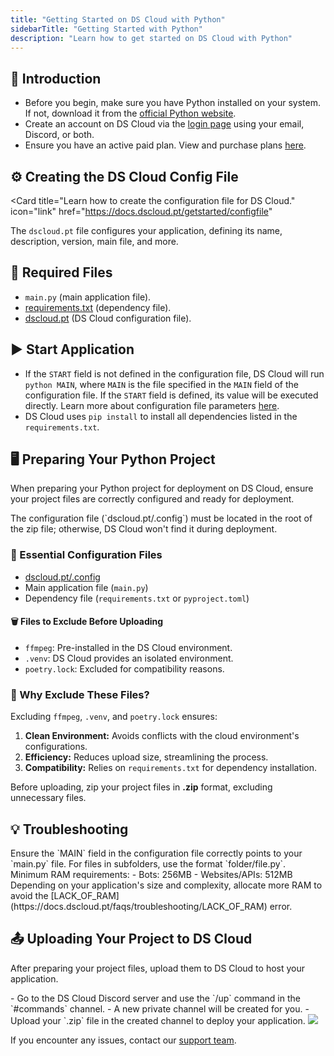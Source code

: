 ```yaml
---
title: "Getting Started on DS Cloud with Python"
sidebarTitle: "Getting Started with Python"
description: "Learn how to get started on DS Cloud with Python"
---
```


## 🚀 Introduction

- Before you begin, make sure you have Python installed on your system. If not, download it from the [official Python website](https://www.python.org/).
- Create an account on DS Cloud via the [login page](https://dscloud.pt/login.html) using your email, Discord, or both.
- Ensure you have an active paid plan. View and purchase plans [here](https://dscloud.pt/plans).

## ⚙️ Creating the DS Cloud Config File

<Card
title="Learn how to create the configuration file for DS Cloud."
icon="link"
href="https://docs.dscloud.pt/getstarted/configfile"
>
  The `dscloud.pt` file configures your application, defining its name, description, version, main file, and more.
</Card>

## 📄 Required Files

- `main.py` (main application file).
- [requirements.txt](./how-to-create-your-requirements) (dependency file).
- [dscloud.pt](/getstarted/configfile) (DS Cloud configuration file).

## ▶️ Start Application

- If the `START` field is not defined in the configuration file, DS Cloud will run `python MAIN`, where `MAIN` is the file specified in the `MAIN` field of the configuration file. If the `START` field is defined, its value will be executed directly. Learn more about configuration file parameters [here](https://docs.dscloud.pt/getstarted/configfile#configuration-parameters).
- DS Cloud uses `pip install` to install all dependencies listed in the `requirements.txt`.

## 🖥️ Preparing Your Python Project

When preparing your Python project for deployment on DS Cloud, ensure your project files are correctly configured and ready for deployment.

<Warning>
  The configuration file (`dscloud.pt/.config`) must be located in the root of the zip file; otherwise, DS Cloud won't find it during deployment.
</Warning>

### 📁 Essential Configuration Files

- [dscloud.pt/.config](/getstarted/configfile)
- Main application file (`main.py`)
- Dependency file (`requirements.txt` or `pyproject.toml`)

#### 🗑️ Files to Exclude Before Uploading

- `ffmpeg`: Pre-installed in the DS Cloud environment.
- `.venv`: DS Cloud provides an isolated environment.
- `poetry.lock`: Excluded for compatibility reasons.

### 🤔 Why Exclude These Files?

Excluding `ffmpeg`, `.venv`, and `poetry.lock` ensures:

1. **Clean Environment:** Avoids conflicts with the cloud environment's configurations.
2. **Efficiency:** Reduces upload size, streamlining the process.
3. **Compatibility:** Relies on `requirements.txt` for dependency installation.

Before uploading, zip your project files in **.zip** format, excluding unnecessary files.

## 💡 Troubleshooting

<AccordionGroup>
  <Accordion
title="Invalid or Corrupted Main File"
icon="file"
iconType="solid"
>
    Ensure the `MAIN` field in the configuration file correctly points to your `main.py` file. For files in subfolders, use the format `folder/file.py`.
  </Accordion>
  <Accordion title="Insufficient Memory" icon="memory" iconType="solid">
    Minimum RAM requirements:
    - Bots: 256MB
    - Websites/APIs: 512MB
    Depending on your application's size and complexity, allocate more RAM to avoid the [LACK_OF_RAM](https://docs.dscloud.pt/faqs/troubleshooting/LACK_OF_RAM) error.
  </Accordion>
</AccordionGroup>

## 📤 Uploading Your Project to DS Cloud

After preparing your project files, upload them to DS Cloud to host your application.

<Tabs>
   <Tab title="Discord Upload">
    - Go to the DS Cloud Discord server and use the `/up` command in the `#commands` channel.
    - A new private channel will be created for you.
    - Upload your `.zip` file in the created channel to deploy your application.
    <Frame>
      <img src="/images/discord-upload.gif" style={{ borderRadius: "0.2rem" }} />
    </Frame>
  </Tab>
</Tabs>

If you encounter any issues, contact our [support team](/company/support).

